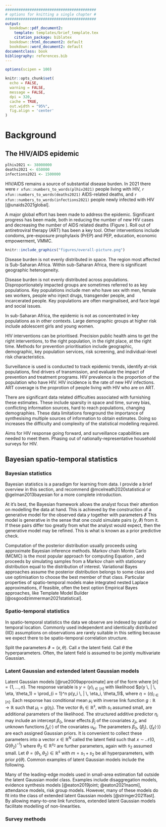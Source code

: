 ```yaml
---
#########################################
# options for knitting a single chapter #
#########################################
output:
  bookdown::pdf_document2:
    template: templates/brief_template.tex
    citation_package: biblatex
  bookdown::html_document2: default
  bookdown::word_document2: default
documentclass: book
bibliography: references.bib
---
```


```r
options(scipen = 100)

knitr::opts_chunk$set(
  echo = FALSE,
  warning = FALSE,
  message = FALSE,
  dpi = 320,
  cache = TRUE,
  out.width = "95%",
  fig.align = 'center'
)
```

# Background {#background}
\adjustmtc
\markboth{Background}{}
<!-- For PDF output, include these two LaTeX commands after unnumbered chapter headings, otherwise the mini table of contents and the running header will show the previous chapter -->

## The HIV/AIDS epidemic

```r
plhiv2021 <- 38000000
deaths2021 <- 650000
infections2021 <- 1500000
```

<!-- The extent of HIV as a problem -->
HIV/AIDS remains a source of substantial disease burden.
In 2021 there were `r xfun::numbers_to_words(plhiv2021)` people living with HIV, `r xfun::numbers_to_words(deaths2021)` AIDS-related deaths, and `r xfun::numbers_to_words(infections2021)` people newly infected with HIV [@unaids2021global].

<!-- What is being done -->
A major global effort has been made to address the epidemic.
Significant progress has been made, both in reducing the number of new HIV cases and decreasing the number of AIDS related deaths (Figure \ref{fig:overall-picture}).
Roll out of antiretroviral therapy (ART) has been a key tool.
Other interventions include condoms, pre-exposure prophylaxis (PrEP) and PEP, education, economic empowerment, VMMC.

```r
knitr::include_graphics("figures/overall-picture.png")
```

<!-- Uneven burden in space -->
Disease burden is not evenly distributed in space.
The region most affected is Sub-Saharan Africa.
Within sub-Saharan Africa, there is significant geographic heterogeneity.

<!-- Uneven burden across people -->
Disease burden is not evenly distributed across populations.
Disproportionately impacted groups are sometimes referred to as key populations.
Key populations include men who have sex with men, female sex workers, people who inject drugs, transgender people, and incarcerated people.
Key populations are often marginalised, and face legal and social issues.

<!-- How difuse is burden -->
In sub-Saharan Africa, the epidemic is not as concentrated in key populations as in other contexts.
Large demographic groups at higher risk include adolescent girls and young women.

<!-- Prioritisation of interventions  -->
HIV interventions can be prioritised.
Precision public health aims to get the right interventions, to the right population, in the right place, at the right time.
Methods for prevention prioritisation include geographic, demographic, key population services, risk screening, and individual-level risk characteristics.

<!-- What is surveillance and how can it be used to meet these needs -->
Surveillance is used is conducted to track epidemic trends, identify at-risk populations, find drivers of transmission, and evaluate the impact of prevention and treatment programs.
HIV prevalence is the proportion of the population who have HIV.
HIV incidence is the rate of new HIV infections.
ART coverage is the proprotion of people living with HIV who are on ART.

<!-- Why is surveillance difficult -->
There are significant data related difficulties associated with furnishing these estimates.
These include sparsity in space and time, survey bias, conflicting information sources, hard to reach populations, changing demographies.
These data limitations foreground the importance of synthesising multiple sources of information to obtain estimates.
Doing so increases the difficulty and complexity of the statistical modelling required.

<!-- Future trends in surveillance -->
Aims for HIV response going forward, and surveillance capabilities are needed to meet them.
Phasing out of nationally-representative household surveys for HIV.

## Bayesian spatio-temporal statistics

### Bayesian statistics

Bayesian statistics is a paradigm for learning from data.
I provide a brief overview in this section, and recommend @mcelreath2020statistical or @gelman2013bayesian for a more complete introduction.

At it's best, the Bayesian framework allows the analyst focus their attention on modelling the data at hand.
This is achieved by the construction of a generative model for the observed data $y$ together with parameters $\vartheta$
\begin{equation}
(y, \vartheta) \sim p(y, \vartheta).
\end{equation}
This model is generative in the sense that one could simulate pairs $(y, \vartheta)$ from it.
If these pairs differ too greatly from what the analyst would expect, then the generative model may be refined.
This is what is known as a prior predictive check.

Computation of the posterior distribution
\begin{equation}
p(\vartheta \, | \, y) = \frac{p(y \, | \, \vartheta) p(\vartheta)}{p(y)}, \label{eq:posterior}
\end{equation}
usually proceeds using approximate Bayesian inference methods. 
Markov chain Monte Carlo (MCMC) is the most popular approach for computing Equation \ref{eq:posterior}, and proceeds by simulating samples from a Markov chain with stationary distribution equal to the distribution of interest.
Variational Bayes approaches assume the posterior distribution belongs to some class and use optimisation to choose the best member of that class.
Particular properties of spatio-temporal models make integrated nested Laplace approximations, if feasible, often the best option
Empirical Bayes approaches, like Template Model Builder [@osgoodzimmerman2021statistical].

### Spatio-temporal statistics

In spatio-temporal statistics the data we observe are indexed by spatial or temporal location.
Commonly used independent and identically distributed (IID) assumptions on observations are rarely suitable in this setting because we expect there to be spatio-temporal correlation structure.

Split the parameters $\vartheta = (x, \theta)$.
Call $x$ the latent field.
Call $\theta$ the hyperparameters.
Often, the latent field is assumed to be jointly multivariate Gaussian.

### Latent Gaussian and extended latent Gaussian models

Latent Gaussian models [@rue2009approximate] are of the form
\begin{align*}
y_i &\sim p(y_i \, | \, \eta_i, \theta_1), \quad i \in [n]\\
\mu_i &= \mathbb{E}(y_i \, | \, \eta_i) = g(\eta_i), \\
\eta_i &= \beta_0 + \sum_{l = 1}^{p} \beta_j z_{ji} + \sum_{k = 1}^{r} f_k(u_{ki}),
\end{align*}
where $[n] = \{1, \ldots, n\}$.
The response variable is $y = (y)_{i \in [n]}$ with likelihood $p(y \, | \, \eta, \theta_1) = \prod_{i = 1}^n p(y_i \, | \, \eta_i, \theta_1)$, where $\eta = (\eta)_{i \in [n]}$.
Each response has conditional mean $\mu_i$ with inverse link function $g: \mathbb{R} \to \mathbb{R}$ such that $\mu_i = g(\eta_i)$.
The vector $\theta_1 \in \mathbb{R}^s$, with $s_1$ assumed small, are additional parameters of the likelihood.
The structured additive predictor $\eta_i$ may include an intercept $\beta_0$, linear effects $\beta_j$ of the covariates $z_{ji}$, and unknown functions $f_k(\cdot)$ of the covariates $u_{ki}$.
The parameters $\beta_0$, $\{\beta_j\}$, $\{f_k(\cdot)\}$ are each assigned Gaussian priors.
It is convenient to collect these parameters into a vector $x \in \mathbb{R}^N$ called the latent field such that $x \sim \mathcal{N}(0, Q(\theta_2)^{-1})$ where $\theta_2 \in \mathbb{R}^{s_2}$ are further parameters, again with $s_2$ assumed small.
Let $\theta = (\theta_1, \theta_2) \in \mathbb{R}^s$ with $m = s_1 + s_2$ be all hyperparameters, with prior $p(\theta)$.
Common examples of latent Gaussian models include the following.

Many of the leading-edge models used in small-area estimation fall outside the latent Gaussian model class.
Examples include disaggregation models, evidence synthesis models [@eaton2019joint; @eaton2021naomi], attendance models, risk group models.
<!-- There are other complex models from [ecology](https://www.bioss.ac.uk/rsse/2013/September2013slides-Illian.pdf) that can't currently be fit using `R-INLA` -->
However, many of these models do fit into the class of extended latent Gaussian models [@stringer2021fast].
By allowing many-to-one link functions, extended latent Gaussian models facilitate modelling of non-linearities.
<!-- Strictly speaking, many-to-one is not an issue for `R-INLA`, the latent field is implemented as a concatenation of many vectors already e.g. for $\eta_i = \beta_0 + \phi_i$ with $i = 1, \ldots, n$ the latent field is $(\eta_1, \ldots, \eta_n, \beta_0, \phi_1, \ldots, \phi_n)^\top$ of dimension $2n + 1$ -->

<!-- Adaptive Gauss Hermite quadrature (AGHQ), like the central composite design (CCD) and grid strategies, is one way to choose the hyper-parameter integration points in the integrated nested Laplace approximation (INLA) -->
<!-- Finn Lindgren is working on a method for non-linear predictors, called the [iterative INLA method](https://github.com/inlabru-org/inlabru/blob/55896f10d563c14e34cab577b29b733aac051f86/vignettes/method.Rmd). More [slides](https://informatique-mia.inrae.fr/reseau-resste/sites/default/files/2020-09/slides-Lindgren_Avignon2018.pdf) here -->
<!-- Thesis work of [Follestad](https://cds.cern.ch/record/639625/files/sis-2003-305.pdf) that stayed as a preprint -->
<!-- How does the ecological fallacy relate to aggregated output models? -->

### Survey methods
